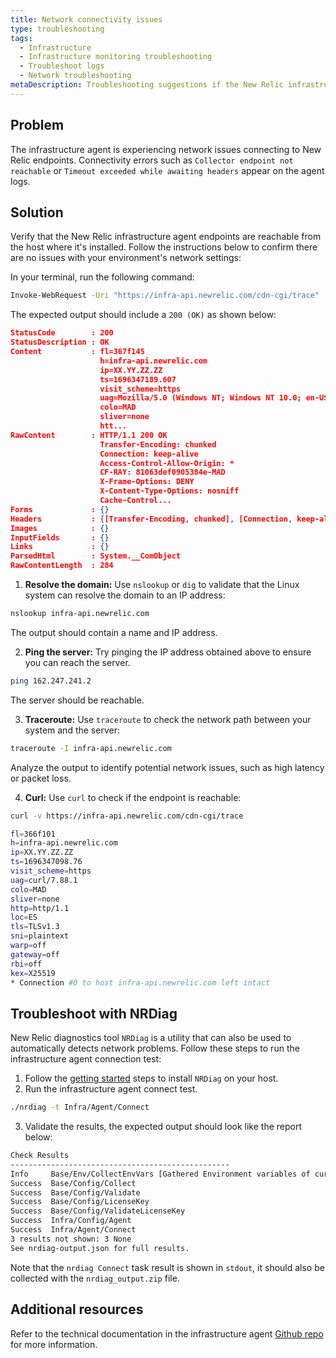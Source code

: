 ```yaml
---
title: Network connectivity issues
type: troubleshooting
tags:
  - Infrastructure
  - Infrastructure monitoring troubleshooting
  - Troubleshoot logs
  - Network troubleshooting
metaDescription: Troubleshooting suggestions if the New Relic infrastructure agent is not able to connect to the New Relic endpoints
---
```


## Problem

The infrastructure agent is experiencing network issues connecting to New Relic endpoints.
Connectivity errors such as `Collector endpoint not reachable` or `Timeout exceeded while awaiting headers` appear on the agent logs.

## Solution

Verify that the New Relic infrastructure agent endpoints are reachable from the host where it's installed.
Follow the instructions below to confirm there are no issues with your environment's network settings:

<CollapserGroup>
  
<Collapser id="windows" title="Windows">

In your terminal, run the following command:

```bash
Invoke-WebRequest -Uri "https://infra-api.newrelic.com/cdn-cgi/trace"
```

The expected output should include a `200 (OK)` as shown below:

```JSON
StatusCode        : 200
StatusDescription : OK
Content           : fl=367f145
                    h=infra-api.newrelic.com
                    ip=XX.YY.ZZ.ZZ
                    ts=1696347189.607
                    visit_scheme=https
                    uag=Mozilla/5.0 (Windows NT; Windows NT 10.0; en-US) WindowsPowerShell/5.1.22621.963
                    colo=MAD
                    sliver=none
                    htt...
RawContent        : HTTP/1.1 200 OK
                    Transfer-Encoding: chunked
                    Connection: keep-alive
                    Access-Control-Allow-Origin: *
                    CF-RAY: 81063def0905384e-MAD
                    X-Frame-Options: DENY
                    X-Content-Type-Options: nosniff
                    Cache-Control...
Forms             : {}
Headers           : {[Transfer-Encoding, chunked], [Connection, keep-alive], [Access-Control-Allow-Origin, *], [CF-RAY, 81063def0905384e-MAD]...}
Images            : {}
InputFields       : {}
Links             : {}
ParsedHtml        : System.__ComObject
RawContentLength  : 284
```

</Collapser>

<Collapser id="linux" title="Linux">

1. **Resolve the domain:** Use `nslookup` or `dig` to validate that the Linux system can resolve the domain to an IP address:

```bash
nslookup infra-api.newrelic.com
```

The output should contain a name and IP address.

2. **Ping the server:** Try pinging the IP address obtained above to ensure you can reach the server.

```bash
ping 162.247.241.2
```

The server should be reachable.

3. **Traceroute:** Use `traceroute` to check the network path between your system and the server:

```bash
traceroute -I infra-api.newrelic.com
```

Analyze the output to identify potential network issues, such as high latency or packet loss.

4. **Curl:** Use `curl` to check if the endpoint is reachable:

```bash
curl -v https://infra-api.newrelic.com/cdn-cgi/trace

fl=366f101
h=infra-api.newrelic.com
ip=XX.YY.ZZ.ZZ
ts=1696347098.76
visit_scheme=https
uag=curl/7.88.1
colo=MAD
sliver=none
http=http/1.1
loc=ES
tls=TLSv1.3
sni=plaintext
warp=off
gateway=off
rbi=off
kex=X25519
* Connection #0 to host infra-api.newrelic.com left intact
```

</Collapser>

</CollapserGroup>

## Troubleshoot with NRDiag

New Relic diagnostics tool `NRDiag` is a utility that can also be used to automatically detects network problems.
Follow these steps to run the infrastructure agent connection test:

1. Follow the [getting started](https://docs.newrelic.com/docs/new-relic-solutions/solve-common-issues/diagnostics-cli-nrdiag/diagnostics-cli-nrdiag/#get-started) steps to install `NRDiag` on your host.
2. Run the infrastructure agent connect test.

```bash
./nrdiag -t Infra/Agent/Connect
```

3. Validate the results, the expected output should look like the report below:

```bash
Check Results
-------------------------------------------------
Info     Base/Env/CollectEnvVars [Gathered Environment variables of current shell.]
Success  Base/Config/Collect
Success  Base/Config/Validate
Success  Base/Config/LicenseKey
Success  Base/Config/ValidateLicenseKey
Success  Infra/Config/Agent
Success  Infra/Agent/Connect
3 results not shown: 3 None
See nrdiag-output.json for full results.
```
Note that the `nrdiag Connect` task result is shown in `stdout`, it should also be collected with the `nrdiag_output.zip` file.

## Additional resources
Refer to the technical documentation in the infrastructure agent [Github repo](https://github.com/newrelic/infrastructure-agent/blob/master/docs/network_troubleshooting.md) for more information.
